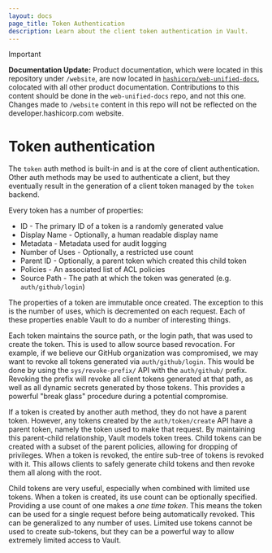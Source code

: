 ```yaml
---
layout: docs
page_title: Token Authentication
description: Learn about the client token authentication in Vault.
---
```


> [!IMPORTANT]  
> **Documentation Update:** Product documentation, which were located in this repository under `/website`, are now located in [`hashicorp/web-unified-docs`](https://github.com/hashicorp/web-unified-docs), colocated with all other product documentation. Contributions to this content should be done in the `web-unified-docs` repo, and not this one. Changes made to `/website` content in this repo will not be reflected on the developer.hashicorp.com website.

# Token authentication

The `token` auth method is built-in and is at the core of
client authentication. Other auth methods may be used to
authenticate a client, but they eventually result in the generation of a client
token managed by the `token` backend.

Every token has a number of properties:

- ID - The primary ID of a token is a randomly generated value
- Display Name - Optionally, a human readable display name
- Metadata - Metadata used for audit logging
- Number of Uses - Optionally, a restricted use count
- Parent ID - Optionally, a parent token which created this child token
- Policies - An associated list of ACL policies
- Source Path - The path at which the token was generated (e.g. `auth/github/login`)

The properties of a token are immutable once created. The exception to this
is the number of uses, which is decremented on each request. Each of these
properties enable Vault to do a number of interesting things.

Each token maintains the source path, or the login path, that was used
to create the token. This is used to allow source based revocation. For example,
if we believe our GitHub organization was compromised, we may want to revoke
all tokens generated via `auth/github/login`. This would be done by using the
`sys/revoke-prefix/` API with the `auth/github/` prefix. Revoking the
prefix will revoke all client tokens generated at that path, as well as all
dynamic secrets generated by those tokens. This provides a powerful "break glass"
procedure during a potential compromise.

If a token is created by another auth method, they do not have
a parent token. However, any tokens created by the `auth/token/create` API
have a parent token, namely the token used to make that request. By maintaining
this parent-child relationship, Vault models token trees. Child tokens can
be created with a subset of the parent policies, allowing for dropping of
privileges. When a token is revoked, the entire sub-tree of tokens is revoked
with it. This allows clients to safely generate child tokens and then revoke
them all along with the root.

Child tokens are very useful, especially when combined with limited use tokens.
When a token is created, its use count can be optionally specified. Providing
a use count of one makes a _one time token_. This means the token can be used
for a single request before being automatically revoked. This can be generalized
to any number of uses. Limited use tokens cannot be used to create sub-tokens,
but they can be a powerful way to allow extremely limited access to Vault.

